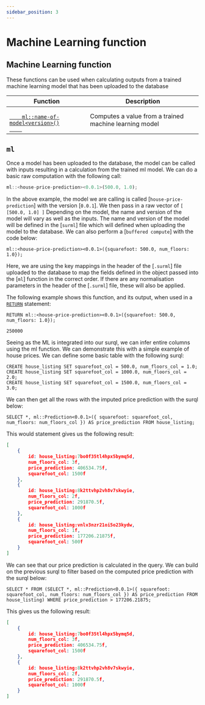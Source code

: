 ```yaml
---
sidebar_position: 3
---
```


# Machine Learning function

## Machine Learning function

These functions can be used when calculating outputs from a trained machine learning model that has
been uploaded to the database

<table>
<thead>
  <tr>
    <th>Function</th>
    <th>Description</th>
  </tr>
</thead>
<tbody>
  <tr>
    <td>
    <a href="#count">
    <code>
    ml::name-of-model&lt;version&gt;()
    </code>
    </a>
    </td>
    <td>Computes a value from a trained machine learning model</td>
  </tr>
</tbody>
</table>

## `ml`

Once a model has been uploaded to the database, the model can be called with inputs resulting in a calculation
from the trained ml model. We can do a basic raw computation with the following call:

```js title="API DEFINITION"
ml::<house-price-prediction><0.0.1>(500.0, 1.0);
```
In the above example, the model we are calling is called [`house-price-prediction`] with the version [`0.0.1`]. We
then pass in a raw vector of `[ [500.0, 1.0] ]` Depending on the model, the name and version of the model will vary as well
as the inputs. The name and version of the model will be defined in the [`surml`] file which will defined when uploading the
model to the database. We can also perform a [`buffered compute`] with the code below:

```surql title="API DEFINITION"
ml::<house-price-prediction><0.0.1>({squarefoot: 500.0, num_floors: 1.0});
```
Here, we are using the key mappings in the header of the [`.surml`] file uploaded to the database to map the fields defined
in the object passed into the [`ml`] function in the correct order. If there are any normalisation parameters in the header
of the [`.surml`] file, these will also be applied.

The following example shows this function, and its output, when used in a [`RETURN`](/docs/surrealql/statements/return) statement:

```surql 
RETURN ml::<house-price-prediction><0.0.1>({squarefoot: 500.0, num_floors: 1.0});

250000
```

Seeing as the ML is integrated into our surql, we can infer entire columns using the ml function. We can demonstrate this with a simple
example of house prices. We can define some basic table with the following surql:

```surql
CREATE house_listing SET squarefoot_col = 500.0, num_floors_col = 1.0;
CREATE house_listing SET squarefoot_col = 1000.0, num_floors_col = 2.0;
CREATE house_listing SET squarefoot_col = 1500.0, num_floors_col = 3.0;
```

We can then get all the rows with the imputed price prediction with the surql below:

```surql
SELECT *, ml::Prediction<0.0.1>({ squarefoot: squarefoot_col, num_floors: num_floors_col }) AS price_prediction FROM house_listing;
```

This would statement gives us the following result:

```json
[
	{
		id: house_listing:7bo0f35tl4hpx5bymq5d,
		num_floors_col: 3f,
		price_prediction: 406534.75f,
		squarefoot_col: 1500f
	},
	{
		id: house_listing:8k2ttvhp2vh8v7skwyie,
		num_floors_col: 2f,
		price_prediction: 291870.5f,
		squarefoot_col: 1000f
	},
	{
		id: house_listing:vnlv3nzr21oi5o23kydw,
		num_floors_col: 1f,
		price_prediction: 177206.21875f,
		squarefoot_col: 500f
	}
]
```

We can see that our price prediction is calculated in the query. We can build on the previous surql to filter based on the computed
price prediction with the surql below:

```surql
SELECT * FROM (SELECT *, ml::Prediction<0.0.1>({ squarefoot: squarefoot_col, num_floors: num_floors_col }) AS price_prediction FROM house_listing) WHERE price_prediction > 177206.21875;
```

This gives us the following result:

```json
[
	{
		id: house_listing:7bo0f35tl4hpx5bymq5d,
		num_floors_col: 3f,
		price_prediction: 406534.75f,
		squarefoot_col: 1500f
	},
	{
		id: house_listing:8k2ttvhp2vh8v7skwyie,
		num_floors_col: 2f,
		price_prediction: 291870.5f,
		squarefoot_col: 1000f
	}
]
```


<br /><br />